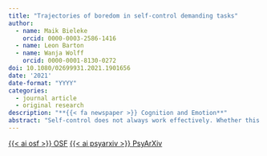 ```yaml
---
title: "Trajectories of boredom in self-control demanding tasks"
author:
  - name: Maik Bieleke
    orcid: 0000-0003-2586-1416
  - name: Leon Barton
  - name: Wanja Wolff
    orcid: 0000-0001-8130-0272
doi: 10.1080/02699931.2021.1901656
date: '2021'
date-format: "YYYY"
categories:
  - journal article
  - original research
description: "**{{< fa newspaper >}} Cognition and Emotion**"
abstract: "Self-control does not always work effectively. Whether this reflects the depletion of a global self-control resource is subject to an ongoing debate. We turned to boredom as a potential confounding variable to advance this debate. In a high-powered experiment (*N* = 719), participants worked on a primary (transcription) task of varying self-control demands (low, high) and length (2, 4, 8 min), followed by a secondary (Stroop) task with low and high self-control demanding trials. In addition to trait boredom, we measured effort, difficulty, tiredness, frustration, and boredom after the primary task and repeatedly during the secondary task. Effort, difficulty, tiredness, and frustration increased with the demand and duration of the primary task; however, without affecting performance in the secondary task. Importantly, participants rated both the primary and the secondary task as boring, and higher boredom at the state and the trait level was associated with lower effort and higher difficulty, tiredness, and frustration. During the secondary task, boredom increased steadily but was generally lower in more self-control demanding trials. Finally, boredom predicted performance in the secondary task. These results show an intricate relationship between self-control and boredom that research on these two constructs should carefully disentangle."
---
```


<a class="btn btn-dark rounded-pill" href="https://osf.io/m4fgp/" role="button">{{< ai osf >}} OSF</a> <a class="btn btn-dark rounded-pill" href="https://psyarxiv.com/ekqrv/" role="button">{{< ai psyarxiv >}} PsyArXiv</a>
